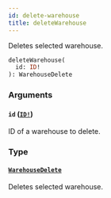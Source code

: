```yaml
---
id: delete-warehouse
title: deleteWarehouse
---
```


Deletes selected warehouse.

```graphql
deleteWarehouse(
  id: ID!
): WarehouseDelete

```

### Arguments

#### `id` ([`ID!`](/api-reference/scalars/id.mdx))

ID of a warehouse to delete.

### Type

#### [`WarehouseDelete`](/api-reference/objects/warehouse-delete.mdx)

Deletes selected warehouse.
